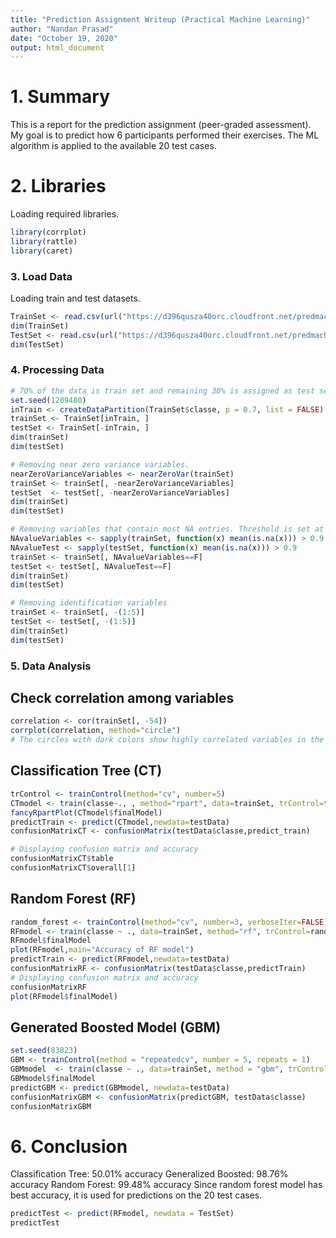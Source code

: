 ```yaml
---
title: "Prediction Assignment Writeup (Practical Machine Learning)"
author: "Nandan Prasad"
date: "October 19, 2020"
output: html_document
---
```



# 1. Summary

This is a report for the prediction assignment (peer-graded assessment). My goal is to predict how 6 participants performed their exercises. The ML algorithm is applied to the available 20 test cases. 

# 2. Libraries

Loading required libraries.
```r
library(corrplot)
library(rattle)
library(caret)
```

### 3. Load Data

Loading train and test datasets.
```r
TrainSet <- read.csv(url("https://d396qusza40orc.cloudfront.net/predmachlearn/pml-training.csv"), header=TRUE)
dim(TrainSet)
TestSet <- read.csv(url("https://d396qusza40orc.cloudfront.net/predmachlearn/pml-testing.csv"), header=TRUE)
dim(TestSet)
```

### 4. Processing Data

```r
# 70% of the data is train set and remaining 30% is assigned as test set.
set.seed(1209480)
inTrain <- createDataPartition(TrainSet$classe, p = 0.7, list = FALSE)
trainSet <- TrainSet[inTrain, ]
testSet <- TrainSet[-inTrain, ]
dim(trainSet)
dim(testSet)

# Removing near zero variance variables.
nearZeroVarianceVariables <- nearZeroVar(trainSet)
trainSet <- trainSet[, -nearZeroVarianceVariables]
testSet  <- testSet[, -nearZeroVarianceVariables]
dim(trainSet)
dim(testSet)

# Removing variables that contain most NA entries. Threshold is set at 90%.
NAvalueVariables <- sapply(trainSet, function(x) mean(is.na(x))) > 0.9
NAvalueTest <- sapply(testSet, function(x) mean(is.na(x))) > 0.9
trainSet <- trainSet[, NAvalueVariables==F]
testSet <- testSet[, NAvalueTest==F]
dim(trainSet)
dim(testSet)

# Removing identification variables 
trainSet <- trainSet[, -(1:5)]
testSet <- testSet[, -(1:5)]
dim(trainSet)
dim(testSet)
```
### 5. Data Analysis 

## Check correlation among variables

```r
correlation <- cor(trainSet[, -54])
corrplot(correlation, method="circle")
# The circles with dark colors show highly correlated variables in the graph above. Correlations do not seem to give any analysis points as they are very less.
```

## Classification Tree (CT)
```r
trControl <- trainControl(method="cv", number=5)
CTmodel <- train(classe~., , method="rpart", data=trainSet, trControl=trControl)
fancyRpartPlot(CTmodel$finalModel)
predictTrain <- predict(CTmodel,newdata=testData)
confusionMatrixCT <- confusionMatrix(testData$classe,predict_train)

# Displaying confusion matrix and accuracy
confusionMatrixCT$table
confusionMatrixCT$overall[1]
```

## Random Forest (RF)
```r
random_forest <- trainControl(method="cv", number=3, verboseIter=FALSE)
RFmodel <- train(classe ~ ., data=trainSet, method="rf", trControl=random_forest)
RFmodel$finalModel
plot(RFmodel,main="Accuracy of RF model")
predictTrain <- predict(RFmodel,newdata=testData)
confusionMatrixRF <- confusionMatrix(testData$classe,predictTrain)
# Displaying confusion matrix and accuracy
confusionMatrixRF
plot(RFmodel$finalModel)
```

## Generated Boosted Model (GBM)
```r
set.seed(83823)
GBM <- trainControl(method = "repeatedcv", number = 5, repeats = 1)
GBMmodel  <- train(classe ~ ., data=trainSet, method = "gbm", trControl = GBM, verbose = FALSE)
GBMmodel$finalModel
predictGBM <- predict(GBMmodel, newdata=testData)
confusionMatrixGBM <- confusionMatrix(predictGBM, testData$classe)
confusionMatrixGBM
```


# 6. Conclusion
Classification Tree: 50.01% accuracy
Generalized Boosted: 98.76% accuracy
Random Forest: 99.48% accuracy
Since random forest model has best accuracy, it is used for predictions on the 20 test cases.

```r
predictTest <- predict(RFmodel, newdata = TestSet)
predictTest
```
